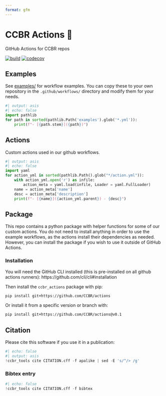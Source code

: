 ```yaml
---
format: gfm
---
```


<!-- README.md is generated from README.qmd. Please edit that file -->

# CCBR Actions 🤖

GitHub Actions for CCBR repos

[![build](https://github.com/CCBR/actions/actions/workflows/build-python.yml/badge.svg)](https://github.com/CCBR/actions/actions/workflows/build-python.yml)
[![codecov](https://codecov.io/gh/CCBR/actions/graph/badge.svg?token=yCtBbX4tap)](https://codecov.io/gh/CCBR/actions)

## Examples

See [examples/](examples) for workflow examples.
You can copy these to your own repository in the `.github/workflows/` directory
and modify them for your needs.

```python
#| output: asis
#| echo: false
import pathlib
for path in sorted(pathlib.Path('examples').glob('*.yml')):
    print(f"- [{path.stem}]({path})")
```


## Actions

Custom actions used in our github workflows.

```python
#| output: asis
#| echo: false
import yaml
for action_yml in sorted(pathlib.Path().glob("*/action.yml")):
    with action_yml.open('r') as infile:
        action_meta = yaml.load(infile, Loader = yaml.FullLoader)
    name = action_meta['name']
    desc = action_meta['description']
    print(f"- [{name}]({action_yml.parent}) - {desc}")

```

## Package

This repo contains a python package with helper functions for some of our
custom actions.
You do not need to install anything in order to use the example workflows,
as the actions install their dependencies as needed.
However, you can install the package if you wish to use it outside of GitHub Actions.

### Installation

You will need the GitHub CLI installed
(this is pre-installed on all github actions runners):
https://github.com/cli/cli#installation

Then install the `ccbr_actions` package with pip:

```bash
pip install git+https://github.com/CCBR/actions
```

Or install it from a specific version or branch with:

```bash
pip install git+https://github.com/CCBR/actions@v0.1
```

## Citation

Please cite this software if you use it in a publication:

```python
#| echo: false
#| output: asis
!ccbr_tools cite CITATION.cff -f apalike | sed -E 's/^/> /g'
```


### Bibtex entry

```python
#| echo: false
!ccbr_tools cite CITATION.cff -f bibtex
```
